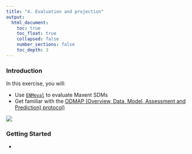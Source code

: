```yaml
---
title: "4. Evaluation and projection"
output:
  html_document:
    toc: true
    toc_float: true
    collapsed: false
    number_sections: false
    toc_depth: 3
---
```


### Introduction

In this exercise, you will:

- Use [`ENMeval`](https://github.com/jamiemkass/ENMeval) to evaluate Maxent SDMs
- Get familiar with the [ODMAP (Overview, Data, Model, Assessment and Prediction) protocol)](https://odmap.wsl.ch/)

![](images/workflow.jpg)

  
  
### Getting Started

- 




